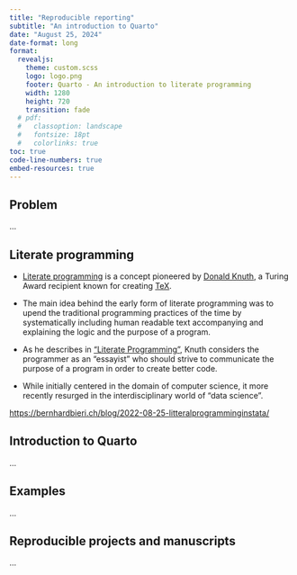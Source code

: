 ```yaml
---
title: "Reproducible reporting"
subtitle: "An introduction to Quarto"
date: "August 25, 2024"
date-format: long 
format:
  revealjs: 
    theme: custom.scss
    logo: logo.png
    footer: Quarto - An introduction to literate programming
    width: 1280
    height: 720
    transition: fade
  # pdf: 
  #   classoption: landscape
  #   fontsize: 18pt
  #   colorlinks: true
toc: true
code-line-numbers: true
embed-resources: true
---
```


## Problem

...

## Literate programming

-   [Literate programming](https://en.wikipedia.org/wiki/Literate_programming) is a concept pioneered by [Donald Knuth](https://en.wikipedia.org/wiki/Donald_Knuth), a Turing Award recipient known for creating [TeX](https://en.wikipedia.org/wiki/TeX).

-   The main idea behind the early form of literate programming was to upend the traditional programming practices of the time by systematically including human readable text accompanying and explaining the logic and the purpose of a program.

-   As he describes in [“Literate Programming”](https://www-cs-faculty.stanford.edu/~knuth/lp.html), Knuth considers the programmer as an “essayist” who should strive to communicate the purpose of a program in order to create better code.

-   While initially centered in the domain of computer science, it more recently resurged in the interdisciplinary world of “data science”.

<https://bernhardbieri.ch/blog/2022-08-25-litteralprogramminginstata/>

## Introduction to Quarto

...

## Examples

...

## Reproducible projects and manuscripts

...
